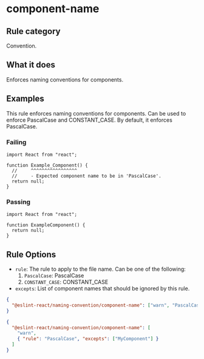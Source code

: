 # component-name

## Rule category

Convention.

## What it does

Enforces naming conventions for components.

## Examples

This rule enforces naming conventions for components. Can be used to enforce PascalCase and CONSTANT_CASE. By default, it enforces PascalCase.

### Failing

```tsx
import React from "react";

function Example_Component() {
  //     ^^^^^^^^^^^^^^^^^
  //     - Expected component name to be in 'PascalCase'.
  return null;
}
```

### Passing

```tsx
import React from "react";

function ExampleComponent() {
  return null;
}
```

## Rule Options

- `rule`: The rule to apply to the file name. Can be one of the following:
  1. `PascalCase`: PascalCase
  2. `CONSTANT_CASE`: CONSTANT_CASE
- `excepts`: List of component names that should be ignored by this rule.

```json
{
  "@eslint-react/naming-convention/component-name": ["warn", "PascalCase"]
}
```

```json
{
  "@eslint-react/naming-convention/component-name": [
    "warn",
    { "rule": "PascalCase", "excepts": ["MyComponent"] }
  ]
}
```
